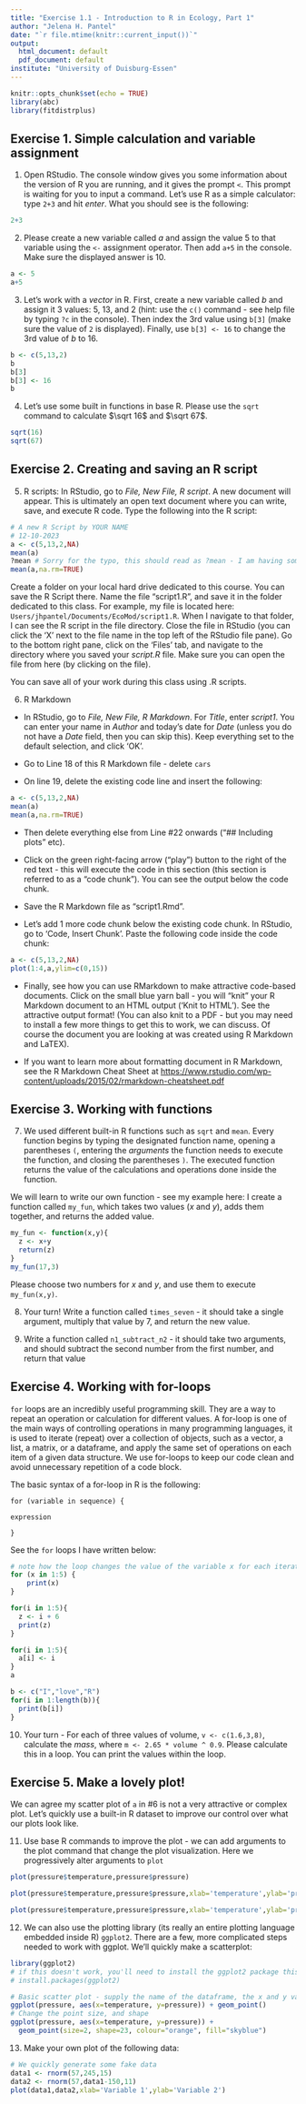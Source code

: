 ```yaml
---
title: "Exercise 1.1 - Introduction to R in Ecology, Part 1"
author: "Jelena H. Pantel"
date: "`r file.mtime(knitr::current_input())`"
output:
  html_document: default
  pdf_document: default
institute: "University of Duisburg-Essen"
---
```


```r
knitr::opts_chunk$set(echo = TRUE)
library(abc)
library(fitdistrplus)
```

## Exercise 1. Simple calculation and variable assignment

1. Open RStudio. The console window gives you some information about the version of R you are running, and it gives the prompt `<`. This prompt is waiting for you to input a command. Let's use R as a simple calculator: type `2+3` and hit *enter*. What you should see is the following:

```r
2+3
```

2. Please create a new variable called *a* and assign the value 5 to that variable using the `<-` assignment operator. Then add `a+5` in the console. Make sure the displayed answer is 10.

```r
a <- 5
a+5
```

3. Let's work with a *vector* in R. First, create a new variable called *b* and assign it 3 values: 5, 13, and 2 (hint: use the `c()` command - see help file by typing `?c` in the console). Then index the 3rd value using  `b[3]` (make sure the value of `2` is displayed). Finally, use `b[3] <- 16` to change the 3rd value of *b* to 16.

```r
b <- c(5,13,2)
b
b[3]
b[3] <- 16
b
```

4. Let's use some built in functions in base R. Please use the `sqrt` command to calculate $\sqrt 16$ and $\sqrt 67$.

```r
sqrt(16)
sqrt(67)
```

## Exercise 2. Creating and saving an R script

5. R scripts: In RStudio, go to *File, New File, R script*. A new document will appear. This is ultimately an open text document where you can write, save, and execute R code. Type the following into the R script:

```r
# A new R Script by YOUR NAME
# 12-10-2023
a <- c(5,13,2,NA)
mean(a)
?mean # Sorry for the typo, this should read as ?mean - I am having some trouble with R Markdown
mean(a,na.rm=TRUE)
```

Create a folder on your local hard drive dedicated to this course. You can save the R Script there. Name the file "script1.R", and save it in the folder dedicated to this class. For example, my file is located here: `Users/jhpantel/Documents/EcoMod/script1.R`. When I navigate to that folder, I can see the R script in the file directory. Close the file in RStudio (you can click the 'X' next to the file name in the top left of the RStudio file pane). Go to the bottom right pane, click on the 'Files' tab, and navigate to the directory where you saved your *script.R* file. Make sure you can open the file from here (by clicking on the file).

You can save all of your work during this class using .R scripts.

6. R Markdown

+ In RStudio, go to *File, New File, R Markdown*. For *Title*, enter *script1*. You can enter your name in *Author* and today's date for *Date* (unless you do not have a *Date* field, then you can skip this). Keep everything set to the default selection, and click 'OK'.

+ Go to Line 18 of this R Markdown file - delete ` cars`

+ On line 19, delete the existing code line and insert the following:

```r
a <- c(5,13,2,NA)
mean(a)
mean(a,na.rm=TRUE)
```

+ Then delete everything else from Line #22 onwards ("## Including plots" etc).

+ Click on the green right-facing arrow ("play") button to the right of the red text - this will execute the code in this section (this section is referred to as a "code chunk"). You can see the output below the code chunk.

+ Save the R Markdown file as "script1.Rmd".

+ Let's add 1 more code chunk below the existing code chunk. In RStudio, go to 'Code, Insert Chunk'. Paste the following code inside the code chunk:

```r
a <- c(5,13,2,NA)
plot(1:4,a,ylim=c(0,15))
```

+ Finally, see how you can use RMarkdown to make attractive code-based documents. Click on the small blue yarn ball - you will "knit" your R Markdown document to an HTML output ('Knit to HTML'). See the attractive output format! (You can also knit to a PDF - but you may need to install a few more things to get this to work, we can discuss. Of course the document you are looking at was created using R Markdown and LaTEX).

+ If you want to learn more about formatting document in R Markdown, see the R Markdown Cheat Sheet at [https://www.rstudio.com/wp-content/uploads/2015/02/rmarkdown-cheatsheet.pdf](https://www.rstudio.com/wp-content/uploads/2015/02/rmarkdown-cheatsheet.pdf)

## Exercise 3. Working with functions

7. We used different built-in R functions such as `sqrt` and `mean`. Every function begins by typing the designated function name, opening a parentheses `(`, entering the *arguments* the function needs to execute the function, and closing the parentheses `)`. The executed function returns the value of the calculations and operations done inside the function.

We will learn to write our own function - see my example here: I create a function called `my_fun`, which takes two values (*x* and *y*), adds them together, and returns the added value.

```r
my_fun <- function(x,y){
  z <- x+y
  return(z)
}
my_fun(17,3)
```

Please choose two numbers for *x* and *y*, and use them to execute `my_fun(x,y)`.

8. Your turn! Write a function called `times_seven` - it should take a single argument, multiply that value by 7, and return the new value.

9. Write a function called `n1_subtract_n2` - it should take two arguments, and should subtract the second number from the first number, and return that value

## Exercise 4. Working with for-loops

`for` loops are an incredibly useful programming skill. They are a way to repeat an operation or calculation for different values. A for-loop is one of the main ways of controlling operations in many programming languages, it is used to iterate (repeat) over a collection of objects, such as a vector, a list, a matrix, or a dataframe, and apply the same set of operations on each item of a given data structure. We use for-loops to keep our code clean and avoid unnecessary repetition of a code block.

The basic syntax of a for-loop in R is the following:

`for (variable in sequence) {`

`    expression`

`}`

See the `for` loops I have written below:

```r
# note how the loop changes the value of the variable x for each iteration of the loop: first x=1 and 'print(x)' is executed. Then x=2, then x=3, and so on.
for (x in 1:5) {
    print(x)
}
```

```r
for(i in 1:5){
  z <- i + 6
  print(z)
}
```

```r
for(i in 1:5){
  a[i] <- i
}
a
```

```r
b <- c("I","love","R")
for(i in 1:length(b)){
  print(b[i])
}
```

10. Your turn - For each of three values of volume, `v <- c(1.6,3,8)`, calculate the *mass*, where `m <- 2.65 * volume ^ 0.9`. Please calculate this in a loop. You can print the values within the loop.

## Exercise 5. Make a lovely plot!

We can agree my scatter plot of `a` in #6 is not a very attractive or complex plot. Let's quickly use a built-in R dataset to improve our control over what our plots look like.

11. Use base R commands to improve the plot - we can add arguments to the plot command that change the plot visualization. Here we progressively alter arguments to `plot`

```r
plot(pressure$temperature,pressure$pressure)
```

```r
plot(pressure$temperature,pressure$pressure,xlab='temperature',ylab='pressure')
```

```r
plot(pressure$temperature,pressure$pressure,xlab='temperature',ylab='pressure',pch=19,col="orange")
```

12. We can also use the plotting library (its really an entire plotting language embedded inside R) `ggplot2`. There are a few, more complicated steps needed to work with ggplot. We'll quickly make a scatterplot:

```r
library(ggplot2)
# if this doesn't work, you'll need to install the ggplot2 package this way:
# install.packages(ggplot2)

# Basic scatter plot - supply the name of the dataframe, the x and y values from that dataframe, and use geom_point() to draw points
ggplot(pressure, aes(x=temperature, y=pressure)) + geom_point()
# Change the point size, and shape
ggplot(pressure, aes(x=temperature, y=pressure)) +
  geom_point(size=2, shape=23, colour="orange", fill="skyblue")
```

13. Make your own plot of the following data:

```r
# We quickly generate some fake data
data1 <- rnorm(57,245,15)
data2 <- rnorm(57,data1-150,11)
plot(data1,data2,xlab='Variable 1',ylab='Variable 2')
```


